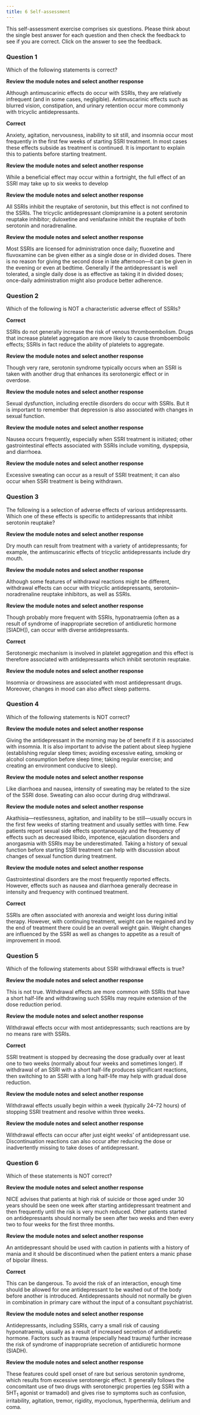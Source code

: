 ```yaml
---
title: 6 Self-assessment
---
```



This self-assessment exercise comprises six questions. Please think about the single best answer for each question and then check the feedback to see if you are correct. Click on the answer to see the feedback.

### Question 1

Which of the following statements is correct?

<Expander title="The use of SSRIs is most often limited by their antimuscarinic (anticholinergic) side effects">
 <p>
  <strong>
   Review the module notes and select another response
  </strong>
 </p>
 <p>
  Although antimuscarinic effects do occur with SSRIs, they are relatively infrequent (and in some cases, negligible). Antimuscarinic effects such as blurred vision, constipation, and urinary retention occur more commonly with tricyclic antidepressants.
 </p>
</Expander>

<Expander title="Patients need to be warned about the possibility of anxiety when starting treatment with an SSRI">
 <p>
  <strong className="correct">Correct</strong>
 </p>
 <p>
  Anxiety, agitation, nervousness, inability to sit still, and insomnia occur most frequently in the first few weeks of starting SSRI treatment. In most cases these effects subside as treatment is continued. It is important to explain this to patients before starting treatment.
 </p>
</Expander>

<Expander title="Maximal antidepressant effect of an SSRI is attained within seven to fourteen days">
 <p>
  <strong>
   Review the module notes and select another response
  </strong>
 </p>
 <p>
  While a beneficial effect may occur within a fortnight, the full effect of an SSRI may take up to six weeks to develop
 </p>
</Expander>

<Expander title="Among the antidepressants, only SSRIs inhibit the reuptake of serotonin (5-hydroxytryptamine)">
 <p>
  <strong>
   Review the module notes and select another response
  </strong>
 </p>
 <p>
  All SSRIs inhibit the reuptake of serotonin, but this effect is not confined to the SSRIs. The tricyclic antidepressant clomipramine is a potent serotonin reuptake inhibitor; duloxetine and venlafaxine inhibit the reuptake of both serotonin and noradrenaline.
 </p>
</Expander>

<Expander title="SSRIs are generally given twice daily—first thing in the morning and late afternoon">
 <p>
  <strong>
   Review the module notes and select another response
  </strong>
 </p>
 <p>
  Most SSRIs are licensed for administration once daily; fluoxetine and fluvoxamine can be given either as a single dose or in divided doses. There is no reason for giving the second dose in late afternoon—it can be given in the evening or even at bedtime. Generally if the antidepressant is well tolerated, a single daily dose is as effective as taking it in divided doses; once-daily administration might also produce better adherence.
 </p>
</Expander>

### Question 2

Which of the following is NOT a characteristic adverse effect of SSRIs?

<Expander title="Venous thromboembolism">
 <p>
  <strong className="correct">Correct</strong>
 </p>
 <p>
  SSRIs do not generally increase the risk of venous thromboembolism. Drugs that increase platelet aggregation are more likely to cause thromboembolic effects; SSRIs in fact reduce the ability of platelets to aggregate.
 </p>
</Expander>

<Expander title="Rare risk of serotonin syndrome">
 <p>
  <strong>
   Review the module notes and select another response
  </strong>
 </p>
 <p>
  Though very rare, serotonin syndrome typically occurs when an SSRI is taken with another drug that enhances its serotonergic effect or in overdose.
 </p>
</Expander>

<Expander title="Erectile dysfunction">
 <p>
  <strong>
   Review the module notes and select another response
  </strong>
 </p>
 <p>
  Sexual dysfunction, including erectile disorders do occur with SSRIs. But it is important to remember that depression is also associated with changes in sexual function.
 </p>
</Expander>

<Expander title="Increased gastric motility">
 <p>
  <strong>
   Review the module notes and select another response
  </strong>
 </p>
 <p>
  Nausea occurs frequently, especially when SSRI treatment is initiated; other gastrointestinal effects associated with SSRIs include vomiting, dyspepsia, and diarrhoea.
 </p>
</Expander>

<Expander title="Increased sweating">
 <p>
  <strong>
   Review the module notes and select another response
  </strong>
 </p>
 <p>
  Excessive sweating can occur as a result of SSRI treatment; it can also occur when SSRI treatment is being withdrawn.
 </p>
</Expander>

### Question 3

The following is a selection of adverse effects of various antidepressants. Which one of these effects is specific to antidepressants that inhibit serotonin reuptake?

<Expander title="Dry mouth">
 <p>
  <strong>
   Review the module notes and select another response
  </strong>
 </p>
 <p>
  Dry mouth can result from treatment with a variety of antidepressants; for example, the antimuscarinic effects of tricyclic antidepressants include dry mouth.
 </p>
</Expander>

<Expander title="Withdrawal (discontinuation) reactions">
 <p>
  <strong>
   Review the module notes and select another response
  </strong>
 </p>
 <p>
  Although some features of withdrawal reactions might be different, withdrawal effects can occur with tricyclic antidepressants, serotonin–noradrenaline reuptake inhibitors, as well as SSRIs.
 </p>
</Expander>

<Expander title="Inappropriate secretion of antidiuretic hormone and risk of hyponatraemia">
 <p>
  <strong>
   Review the module notes and select another response
  </strong>
 </p>
 <p>
  Though probably more frequent with SSRIs, hyponatraemia (often as a result of syndrome of inappropriate secretion of antidiuretic hormone [SIADH]), can occur with diverse antidepressants.
 </p>
</Expander>

<Expander title="Anti-aggregatory effect on platelets with increased risk of bleeding">
 <p>
  <strong className="correct">Correct</strong>
 </p>
 <p>
  Serotonergic mechanism is involved in platelet aggregation and this effect is therefore associated with antidepressants which inhibit serotonin reuptake.
 </p>
</Expander>

<Expander title="Sleep disturbances">
 <p>
  <strong>
   Review the module notes and select another response
  </strong>
 </p>
 <p>
  Insomnia or drowsiness are associated with most antidepressant drugs. Moreover, changes in mood can also affect sleep patterns.
 </p>
</Expander>

### Question 4

Which of the following statements is NOT correct?

<Expander title="If an SSRI causes insomnia, the daily dose can be given in the morning">
 <p>
  <strong>
   Review the module notes and select another response
  </strong>
 </p>
 <p>
  Giving the antidepressant in the morning may be of benefit if it is associated with insomnia. It is also important to advise the patient about sleep hygiene (establishing regular sleep times; avoiding excessive eating, smoking or alcohol consumption before sleep time; taking regular exercise; and creating an environment conducive to sleep).
 </p>
</Expander>

<Expander title="Profuse sweating might be a sign of excessive dosing of SSRI">
 <p>
  <strong>
   Review the module notes and select another response
  </strong>
 </p>
 <p>
  Like diarrhoea and nausea, intensity of sweating may be related to the size of the SSRI dose. Sweating can also occur during drug withdrawal.
 </p>
</Expander>

<Expander title="When starting SSRI treatment, it is important to discuss the possibility of increased agitation and anxiety in the initial stages and of impaired sexual function during treatment">
 <p>
  <strong>
   Review the module notes and select another response
  </strong>
 </p>
 <p>
  Akathisia—restlessness, agitation, and inability to be still—usually occurs in the first few weeks of starting treatment and usually settles with time. Few patients report sexual side effects spontaneously and the frequency of effects such as decreased libido, impotence, ejaculation disorders and anorgasmia with SSRIs may be underestimated. Taking a history of sexual function before starting SSRI treatment can help with discussion about changes of sexual function during treatment.
 </p>
</Expander>

<Expander title="Gastrointestinal side effects subside over time">
 <p>
  <strong>
   Review the module notes and select another response
  </strong>
 </p>
 <p>
  Gastrointestinal disorders are the most frequently reported effects. However, effects such as nausea and diarrhoea generally decrease in intensity and frequency with continued treatment.
 </p>
</Expander>

<Expander title="SSRIs’ effect on appetite can be of benefit for treating underweight patients">
 <p>
  <strong className="correct">Correct</strong>
 </p>
 <p>
  SSRIs are often associated with anorexia and weight loss during initial therapy. However, with continuing treatment, weight can be regained and by the end of treatment there could be an overall weight gain. Weight changes are influenced by the SSRI as well as changes to appetite as a result of improvement in mood.
 </p>
</Expander>

### Question 5

Which of the following statements about SSRI withdrawal effects is true?

<Expander title="An SSRI with a short half-life is less likely to provoke withdrawal effects after long-term treatment">
 <p>
  <strong>
   Review the module notes and select another response
  </strong>
 </p>
 <p>
  This is not true. Withdrawal effects are more common with SSRIs that have a short half-life and withdrawing such SSRIs may require extension of the dose reduction period.
 </p>
</Expander>

<Expander title="Compared with other antidepressants, withdrawal effects with SSRIs are rare">
 <p>
  <strong>
   Review the module notes and select another response
  </strong>
 </p>
 <p>
  Withdrawal effects occur with most antidepressants; such reactions are by no means rare with SSRIs.
 </p>
</Expander>

<Expander title="Occasionally it may be necessary to switch to an SSRI with a long half-life to manage SSRI withdrawal">
 <p>
  <strong className="correct">Correct</strong>
 </p>
 <p>
  SSRI treatment is stopped by decreasing the dose gradually over at least one to two weeks (normally about four weeks and sometimes longer). If withdrawal of an SSRI with a short half-life produces significant reactions, then switching to an SSRI with a long half-life may help with gradual dose reduction.
 </p>
</Expander>

<Expander title="If withdrawal effects don’t occur within 36 hours of stopping treatment, it is highly unlikely that they will occur">
 <p>
  <strong>
   Review the module notes and select another response
  </strong>
 </p>
 <p>
  Withdrawal effects usually begin within a week (typically 24–72 hours) of stopping SSRI treatment and resolve within three weeks.
 </p>
</Expander>

<Expander title="Withdrawal effects typically occur only if SSRI treatment lasts longer than 24 months">
 <p>
  <strong>
   Review the module notes and select another response
  </strong>
 </p>
 <p>
  Withdrawal effects can occur after just eight weeks’ of antidepressant use. Discontinuation reactions can also occur after reducing the dose or inadvertently missing to take doses of antidepressant.
 </p>
</Expander>

### Question 6

Which of these statements is NOT correct?

<Expander title="On starting treatment for severe depression with an antidepressant drug, close observation is necessary in the initial stages to monitor for suicidal behaviour">
 <p>
  <strong>
   Review the module notes and select another response
  </strong>
 </p>
 <p>
  NICE advises that patients at high risk of suicide or those aged under 30 years should be seen one week after starting antidepressant treatment and then frequently until the risk is very much reduced. Other patients started on antidepressants should normally be seen after two weeks and then every two to four weeks for the first three months.
 </p>
</Expander>

<Expander title="Appearance of features of mania calls for discontinuation of an SSRI">
 <p>
  <strong>
   Review the module notes and select another response
  </strong>
 </p>
 <p>
  An antidepressant should be used with caution in patients with a history of mania and it should be discontinued when the patient enters a manic phase of bipolar illness.
 </p>
</Expander>

<Expander title="To avoid rebound depression, antidepressants should be overlapped when switching from one class to another">
 <p>
  <strong className="correct">Correct</strong>
 </p>
 <p>
  This can be dangerous. To avoid the risk of an interaction, enough time should be allowed for one antidepressant to be washed out of the body before another is introduced. Antidepressants should not normally be given in combination in primary care without the input of a consultant psychiatrist.
 </p>
</Expander>

<Expander title="SSRI treatment increases the risk of hyponatraemia in a patient who has suffered trauma">
 <p>
  <strong>
   Review the module notes and select another response
  </strong>
 </p>
 <p>
  Antidepressants, including SSRIs, carry a small risk of causing hyponatraemia, usually as a result of increased secretion of antidiuretic hormone. Factors such as trauma (especially head trauma) further increase the risk of syndrome of inappropriate secretion of antidiuretic hormone (SIADH).
 </p>
</Expander>

<Expander title="Appearance of confusion, diarrhoea, and exaggerated reflexes in a patient on an SSRI calls for immediate referral to a specialist">
 <p>
  <strong>
   Review the module notes and select another response
  </strong>
 </p>
 <p>
  These features could spell onset of rare but serious serotonin syndrome, which results from excessive serotonergic effect. It generally follows the concomitant use of two drugs with serotonergic properties (eg SSRI with a 5HT<sub>1</sub> agonist or tramadol) and gives rise to symptoms such as confusion, irritability, agitation, tremor, rigidity, myoclonus, hyperthermia, delirium and coma.
 </p>
</Expander>

